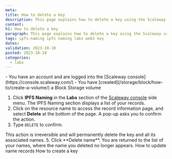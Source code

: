 ```yaml
---
meta:
title: How to delete a key
description: This page explains how to delete a key using the Scaleway console
content:
h1: How to delete a key
paragraph: This page explains how to delete a key using the Scaleway console
tags: ipfs-naming ipfs naming labs web3 key
dates:
validation: 2023-10-10
posted: 2023-10-10
categories:
  - labs
---
```


<Macro id="iam-requirements" />

<Message type="requirement">
    - You have an account and are logged into the [Scaleway console](https://console.scaleway.com/)
    - You have [created](/storage/block/how-to/create-a-volume/) a Block Storage volume
</Message>

1. Click **IPFS Naming** in the **Labs** section of the [Scaleway console](https://console.scaleway.com) side menu. The IPFS Naming section displays a list of your records.
2. Click on the resource name to access the record information page, and select **Delete** at the bottom of the page. A pop-up asks you to confirm the action.
4. Type `DELETE` to confirm.
<Message type="important">
    This action is irreversible and will permanently delete the key and all its associated names.
</Message>
5. Click **Delete name**. You are returned to the list of your names, where the name you deleted no longer appears.

<Navigation title="See Also">
    <PreviousButton to="/labs/ipfs-pinning/how-to/update-name/">How to update name records</PreviousButton>
    <NextButton to="/labs/ipfs-pinning/how-to/create-key/">How to create a key</NextButton>
</Navigation>